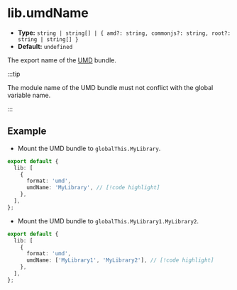 # lib.umdName

- **Type:** `string | string[] | { amd?: string, commonjs?: string, root?: string | string[] }`
- **Default:** `undefined`

The export name of the [UMD](/guide/basic/output-format#umd) bundle.

:::tip

The module name of the UMD bundle must not conflict with the global variable name.

:::

## Example

- Mount the UMD bundle to `globalThis.MyLibrary`.

```ts title="rslib.config.ts"
export default {
  lib: [
    {
      format: 'umd',
      umdName: 'MyLibrary', // [!code highlight]
    },
  ],
};
```

- Mount the UMD bundle to `globalThis.MyLibrary1.MyLibrary2`.

```ts title="rslib.config.ts"
export default {
  lib: [
    {
      format: 'umd',
      umdName: ['MyLibrary1', 'MyLibrary2'], // [!code highlight]
    },
  ],
};
```
